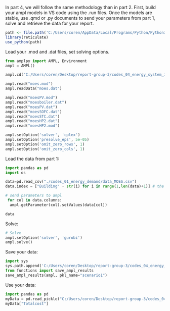 

In part 4, we will follow the same methodology than in part 2. First, build your ampl models in VS code using the .run files. Once the models are stable, use .qmd or .py documents to send your parameters from part 1, solve and retrieve the data for your report.


```r
path <- file.path('C:/Users/coren/AppData/Local/Programs/Python/Python310/python.exe')
library(reticulate)
use_python(path)
```
Load your .mod and .dat files, set solving options.

```python
from amplpy import AMPL, Environment
ampl = AMPL()

ampl.cd("C:/Users/coren/Desktop/report-group-3/codes_04_energy_system_integration/ampl_files") # select the right folder

ampl.read("moes.mod")
ampl.readData("moes.dat")

ampl.read("moesPV.mod")
ampl.read("moesboiler.dat")
ampl.read("moesPV.dat")
ampl.read("moesSOFC.dat")
ampl.read("moesSTC.dat")
ampl.read("moesHP2.dat")
ampl.read("moesHP2.mod")

ampl.setOption('solver', 'cplex')
ampl.setOption('presolve_eps', 5e-05)
ampl.setOption('omit_zero_rows', 1)
ampl.setOption('omit_zero_cols', 1)

```


Load the data from part 1:

```python
import pandas as pd
import os

data=pd.read_csv("./codes_01_energy_demand/data_MOES.csv")
data.index = ["Building" + str(i) for i in range(1,len(data)+1)] # the index of the dataframe has to match the values of the set "Buildings" in ampl

# send parameters to ampl
 for col in data.columns:
  ampl.getParameter(col).setValues(data[col])

data

```

Solve:

```python
# Solve
ampl.setOption('solver', 'gurobi')
ampl.solve()
```


Save your data:

```python
import sys
sys.path.append('C:/Users/coren/Desktop/report-group-3/codes_04_energy_system_integration/')
from functions import save_ampl_results
save_ampl_results(ampl, pkl_name="scenario1")
```

Use your data:

```python
import pandas as pd
myData = pd.read_pickle("C:/Users/coren/Desktop/report-group-3/codes_04_energy_system_integration/results/scenario1.pkl")
myData["Totalcost"]
```













